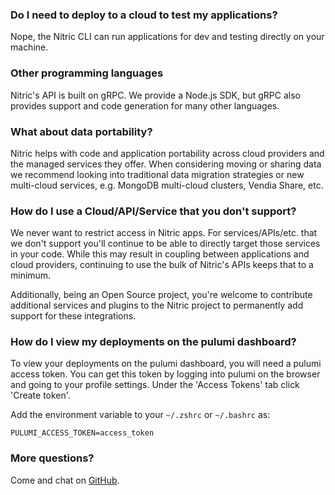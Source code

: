 ### Do I need to deploy to a cloud to test my applications?

Nope, the Nitric CLI can run applications for dev and testing directly on your machine.

### Other programming languages

Nitric's API is built on gRPC. We provide a Node.js SDK, but gRPC also provides support and code generation for many other languages.

### What about data portability?

Nitric helps with code and application portability across cloud providers and the managed services they offer. When considering moving or sharing data we recommend looking into traditional data migration strategies or new multi-cloud services, e.g. MongoDB multi-cloud clusters, Vendia Share, etc.

### How do I use a Cloud/API/Service that you don't support?

We never want to restrict access in Nitric apps. For services/APIs/etc. that we don't support you'll continue to be able to directly target those services in your code. While this may result in coupling between applications and cloud providers, continuing to use the bulk of Nitric's APIs keeps that to a minimum.

Additionally, being an Open Source project, you're welcome to contribute additional services and plugins to the Nitric project to permanently add support for these integrations.

### How do I view my deployments on the pulumi dashboard?

To view your deployments on the pulumi dashboard, you will need a pulumi access token. You can get this token by logging into pulumi on the browser and going to your profile settings. Under the 'Access Tokens' tab click 'Create token'.

Add the environment variable to your `~/.zshrc` or `~/.bashrc` as:

```
PULUMI_ACCESS_TOKEN=access_token
```

### More questions?

Come and chat on [GitHub](https://github.com/nitrictech/nitric/discussions).

